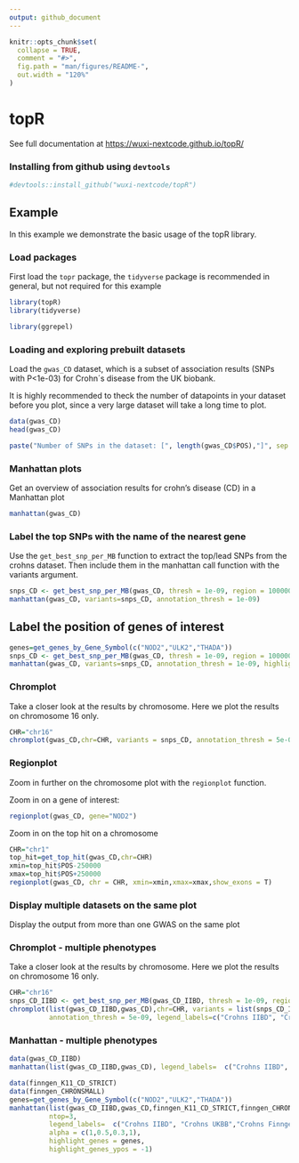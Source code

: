 ```yaml
---
output: github_document
---
```


<!-- README.md is generated from README.Rmd. Please edit that file -->

```r
knitr::opts_chunk$set(
  collapse = TRUE,
  comment = "#>",
  fig.path = "man/figures/README-",
  out.width = "120%"
)
```

# topR

See full documentation at [https://wuxi-nextcode.github.io/topR/](https://wuxi-nextcode.github.io/topR/)

### Installing from github using `devtools`

```r
#devtools::install_github("wuxi-nextcode/topR")
```

## Example
In this example we demonstrate the basic usage of the topR library.

### Load packages

First load the `topr` package, the `tidyverse` package is recommended in general, but not required for this example

```r
library(topR)
library(tidyverse)
```
```r
library(ggrepel)
```


### Loading and exploring prebuilt datasets 

Load the `gwas_CD` dataset, which is a subset of association results (SNPs with P<1e-03) for Crohn´s disease from the UK biobank.

It is highly recommended to theck the number of datapoints in your dataset before you plot, since a very large dataset will take a long time to plot.


```r
data(gwas_CD)
head(gwas_CD)
```

```r
paste("Number of SNPs in the dataset: [", length(gwas_CD$POS),"]", sep = "")
```
### Manhattan plots

Get an overview of association results for crohn's disease (CD) in a Manhattan plot

```r
manhattan(gwas_CD)
```

### Label the top SNPs with the name of the nearest gene

Use the `get_best_snp_per_MB` function to extract the top/lead SNPs from the crohns dataset. Then include them in the manhattan call function with the variants argument.

```r
snps_CD <- get_best_snp_per_MB(gwas_CD, thresh = 1e-09, region = 10000000)
manhattan(gwas_CD, variants=snps_CD, annotation_thresh = 1e-09)
```
## Label the position of genes of interest

```r
genes=get_genes_by_Gene_Symbol(c("NOD2","ULK2","THADA"))
snps_CD <- get_best_snp_per_MB(gwas_CD, thresh = 1e-09, region = 10000000)
manhattan(gwas_CD, variants=snps_CD, annotation_thresh = 1e-09, highlight_genes=genes,highlight_genes_ypos = 1)
```

### Chromplot

Take a closer look at the results by chromosome. Here we plot the results on chromosome 16 only.

```r
CHR="chr16"
chromplot(gwas_CD,chr=CHR, variants = snps_CD, annotation_thresh = 5e-09)
```

### Regionplot

Zoom in further on the chromosome plot with the `regionplot` function.

Zoom in on a gene of interest:

```r
regionplot(gwas_CD, gene="NOD2")
```

Zoom in on the top hit on a chromosome

```r
CHR="chr1"
top_hit=get_top_hit(gwas_CD,chr=CHR)
xmin=top_hit$POS-250000
xmax=top_hit$POS+250000
regionplot(gwas_CD, chr = CHR, xmin=xmin,xmax=xmax,show_exons = T)
```

### Display multiple datasets on the same plot

Display the output from more than one GWAS on the same plot

### Chromplot  - multiple phenotypes

Take a closer look at the results by chromosome. Here we plot the results on chromosome 16 only.

```r
CHR="chr16"
snps_CD_IIBD <- get_best_snp_per_MB(gwas_CD_IIBD, thresh = 1e-09, region = 10000000)
chromplot(list(gwas_CD_IIBD,gwas_CD),chr=CHR, variants = list(snps_CD_IIBD,snps_CD),
          annotation_thresh = 5e-09, legend_labels=c("Crohns IIBD", "Crohns UKBB"), alpha=c(1,0.7),size=c(1.2,1))
```

### Manhattan  - multiple phenotypes

```r
data(gwas_CD_IIBD)
manhattan(list(gwas_CD_IIBD,gwas_CD), legend_labels=  c("Crohns IIBD", "Crohns UKBB"), alpha = c(1, 0.5))
```

```r
data(finngen_K11_CD_STRICT)
data(finngen_CHRONSMALL)
genes=get_genes_by_Gene_Symbol(c("NOD2","ULK2","THADA"))
manhattan(list(gwas_CD_IIBD,gwas_CD,finngen_K11_CD_STRICT,finngen_CHRONSMALL),
          ntop=3,
          legend_labels=  c("Crohns IIBD", "Crohns UKBB","Crohns Finngen (K11 STRICT)", "Crohns finngen (CHRONSMALL)"),
          alpha = c(1,0.5,0.3,1),
          highlight_genes = genes,
          highlight_genes_ypos = -1)
```